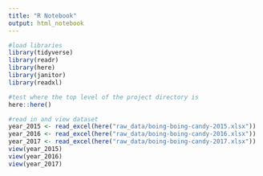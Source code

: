```yaml
---
title: "R Notebook"
output: html_notebook
---
```

```r
#load libraries
library(tidyverse)
library(readr)
library(here)
library(janitor)
library(readxl)
```

```r
#test where the top level of the project directory is 
here::here()
```


```r
#read in and view dataset
year_2015 <- read_excel(here("raw_data/boing-boing-candy-2015.xlsx"))
year_2016 <- read_excel(here("raw_data/boing-boing-candy-2016.xlsx"))
year_2017 <- read_excel(here("raw_data/boing-boing-candy-2017.xlsx"))
view(year_2015)
view(year_2016)
view(year_2017)
```
